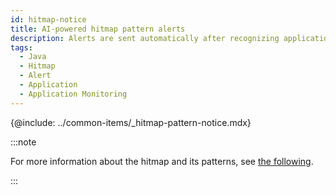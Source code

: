 ```yaml
---
id: hitmap-notice
title: AI-powered hitmap pattern alerts
description: Alerts are sent automatically after recognizing application execution distribution patterns through machine learning.
tags:
  - Java
  - Hitmap
  - Alert
  - Application
  - Application Monitoring
---
```


{@include: ../common-items/_hitmap-pattern-notice.mdx} 

:::note

For more information about the hitmap and its patterns, see [the following](trs-view).

:::
